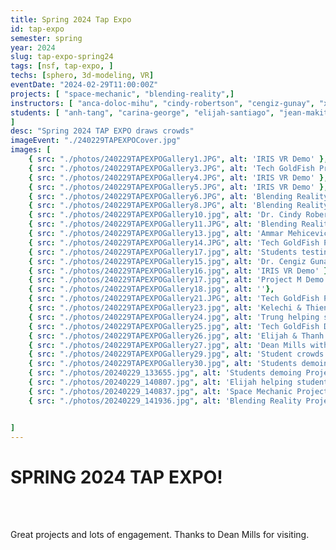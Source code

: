 ```yaml
---
title: Spring 2024 Tap Expo 
id: tap-expo
semester: spring
year: 2024
slug: tap-expo-spring24
tags: [nsf, tap-expo, ]
techs: [sphero, 3d-modeling, VR]
eventDate: "2024-02-29T11:00:00Z"
projects: [ "space-mechanic", "blending-reality",]
instructors: [ "anca-doloc-mihu", "cindy-robertson", "cengiz-gunay", "xin-xu", "wei-jin",]
students: [ "anh-tang", "carina-george", "elijah-santiago", "jean-makita-mbama", "julissa-v-ramos", "kelechi-ariwodo", "thanh-tran", "trung-dao", "thien-nghi-duong",
]
desc: "Spring 2024 TAP EXPO draws crowds"
imageEvent: "./240229TAPEXPOCover.jpg"
images: [ 
    { src: "./photos/240229TAPEXPOGallery1.JPG", alt: 'IRIS VR Demo' },
    { src: "./photos/240229TAPEXPOGallery3.JPG", alt: 'Tech GoldFish Project demo'},
    { src: "./photos/240229TAPEXPOGallery4.JPG", alt: 'IRIS VR Demo' },
    { src: "./photos/240229TAPEXPOGallery5.JPG", alt: 'IRIS VR Demo' },
    { src: "./photos/240229TAPEXPOGallery6.JPG", alt: 'Blending Reality Project demo'},
    { src: "./photos/240229TAPEXPOGallery8.JPG", alt: 'Blending Reality Project discussion with Dr. Xin Xu'},
    { src: "./photos/240229TAPEXPOGallery10.jpg", alt: 'Dr. Cindy Robertson demoing Makey-makey project'},
    { src: "./photos/240229TAPEXPOGallery11.JPG", alt: 'Blending Reality Project demo'},
    { src: "./photos/240229TAPEXPOGallery13.jpg", alt: 'Ammar Mehicevic, Kevin Rubio & Dr. Cengiz Gunay on the TAP Expo Panel '},
    { src: "./photos/240229TAPEXPOGallery14.JPG", alt: 'Tech GoldFish Project demo'},
    { src: "./photos/240229TAPEXPOGallery17.jpg", alt: 'Students testing out project M' },
    { src: "./photos/240229TAPEXPOGallery15.jpg", alt: 'Dr. Cengiz Gunay on Tap Expo Panel' },
    { src: "./photos/240229TAPEXPOGallery16.jpg", alt: 'IRIS VR Demo' },
    { src: "./photos/240229TAPEXPOGallery17.jpg", alt: 'Project M Demo'},
    { src: "./photos/240229TAPEXPOGallery18.jpg", alt: ''},
    { src: "./photos/240229TAPEXPOGallery21.JPG", alt: 'Tech GoldFish Project demo'},
    { src: "./photos/240229TAPEXPOGallery23.jpg", alt: 'Kelechi & Thien helping students with Blending Reality demo'},
    { src: "./photos/240229TAPEXPOGallery24.jpg", alt: 'Trung helping student with Virtual reality project demo'},
    { src: "./photos/240229TAPEXPOGallery25.jpg", alt: 'Tech GoldFish Demo'},
    { src: "./photos/240229TAPEXPOGallery26.jpg", alt: 'Elijah & Thanh helping student with Project M'},
    { src: "./photos/240229TAPEXPOGallery27.jpg", alt: 'Dean Mills with Yagmur (Rain), Vincent & David for their Tech GoldFish Robotics Demo'},
    { src: "./photos/240229TAPEXPOGallery29.jpg", alt: 'Student crowds at Tap Expo Spring 24'},       
    { src: "./photos/240229TAPEXPOGallery30.jpg", alt: 'Students demoing '},
    { src: "./photos/20240229_133655.jpg", alt: 'Students demoing Project M'},
    { src: "./photos/20240229_140807.jpg", alt: 'Elijah helping student with Project M'},
    { src: "./photos/20240229_140837.jpg", alt: 'Space Mechanic Project Demo'},
    { src: "./photos/20240229_141936.jpg", alt: 'Blending Reality Project demo'},


]
---
```




# SPRING 2024 TAP EXPO!
<br>
<Photo src={fall24Expo.src} alt="Student Crowds at Spring 2024 Tap Expo"/>  
</br>

<p>
Great projects and lots of engagement. Thanks to Dean Mills for visiting.
</p>



